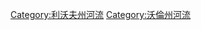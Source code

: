 {{unreferenced|time=2015-10-06T08:00:30+00:00}}
{{來源請求|這種'''蘇季利夫卡河'''（{{lang-uk|Судилівка}}），是[[烏克蘭|烏克蘭]]的河流，位於該國西北部，流經[[利沃夫州|利沃夫州]]和[[沃倫州|沃倫州]]，屬於[[斯特里河|斯特里河]]的左支流，河道全長27公里，流域面積290平方公里，發源自[[斯托亞尼夫|斯托亞尼夫]]以南。}}

{{DEFAULTSORT:Судилівка}}
[[Category:利沃夫州河流|Category:利沃夫州河流]]
[[Category:沃倫州河流|Category:沃倫州河流]]


{{Ukraine-river-stub}}